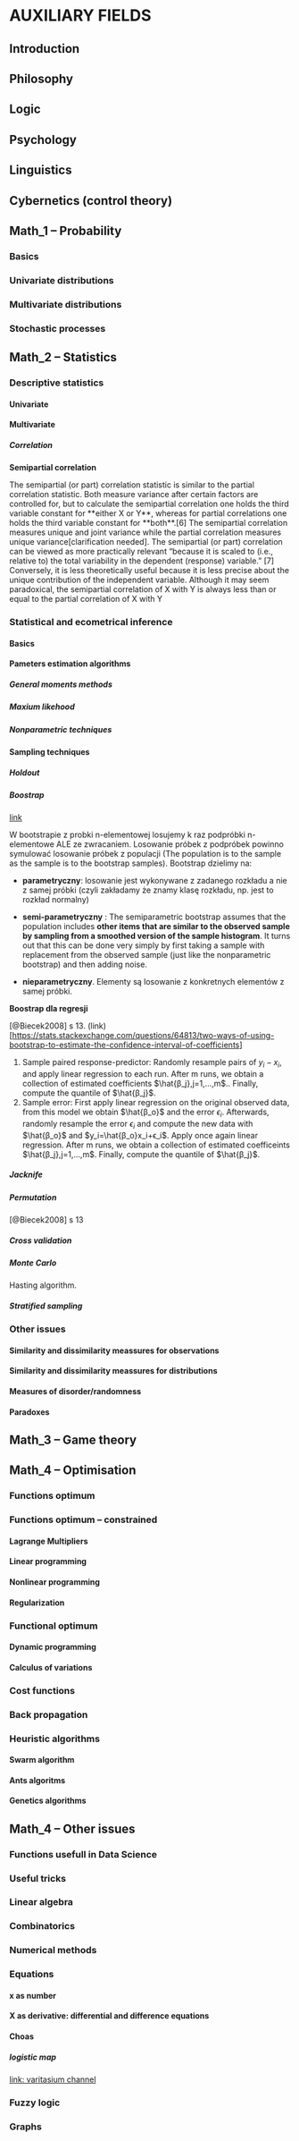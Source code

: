 # AUXILIARY FIELDS

## Introduction

## Philosophy

## Logic

## Psychology

## Linguistics

## Cybernetics (control theory)

## Math_1 -- Probability

### Basics

### Univariate distributions

### Multivariate distributions

### Stochastic processes

## Math_2 -- Statistics

### Descriptive statistics

#### Univariate

#### Multivariate

##### Correlation

**Semipartial correlation**

The semipartial (or part) correlation statistic is similar to the partial correlation statistic. Both measure variance after certain factors are controlled for, but to calculate the semipartial correlation one holds the third variable constant for \*\*either X or Y\*\*, whereas for partial correlations one holds the third variable constant for \*\*both\*\*.[6] The semipartial correlation measures unique and joint variance while the partial correlation measures unique variance[clarification needed]. The semipartial (or part) correlation can be viewed as more practically relevant "because it is scaled to (i.e., relative to) the total variability in the dependent (response) variable." [7] Conversely, it is less theoretically useful because it is less precise about the unique contribution of the independent variable. Although it may seem paradoxical, the semipartial correlation of X with Y is always less than or equal to the partial correlation of X with Y

### Statistical and ecometrical inference

#### Basics

#### Pameters estimation algorithms

##### General moments methods

##### Maxium likehood

##### Nonparametric techniques

#### Sampling techniques

##### Holdout

##### Boostrap

[link](https://online.stat.psu.edu/stat555/node/119/)

W bootstrapie z probki n-elementowej losujemy k raz podpróbki n-elementowe ALE ze zwracaniem. Losowanie próbek z podpróbek powinno symulować losowanie próbek z populacji (The population is to the sample as the sample is to the bootstrap samples). Bootstrap dzielimy na:

-   **parametryczny**: losowanie jest wykonywane z zadanego rozkładu a nie z samej próbki (czyli zakładamy że znamy klasę rozkładu, np. jest to rozkład normalny)

-   **semi-parametryczny** : The semiparametric bootstrap assumes that the population includes **other items that are similar to the observed sample by sampling from a smoothed version of the sample histogram**. It turns out that this can be done very simply by first taking a sample with replacement from the observed sample (just like the nonparametric bootstrap) and then adding noise.

-   **nieparametryczny**. Elementy są losowanie z konkretnych elementów z samej próbki.

**Boostrap dla regresji**

[@Biecek2008] s 13. (link)[<https://stats.stackexchange.com/questions/64813/two-ways-of-using-bootstrap-to-estimate-the-confidence-interval-of-coefficients>]

1.  Sample paired response-predictor: Randomly resample pairs of $y_i−x_i$, and apply linear regression to each run. After m runs, we obtain a collection of estimated coefficients $\hat{β_j},j=1,…,m$.. Finally, compute the quantile of $\hat{β_j}$.
2.  Sample error: First apply linear regression on the original observed data, from this model we obtain $\hat{β_o}$ and the error $ϵ_i$. Afterwards, randomly resample the error $ϵ_i$ and compute the new data with $\hat{β_o}$ and $y_i=\hat{β_o}x_i+ϵ_i$. Apply once again linear regression. After m runs, we obtain a collection of estimated coefficeints $\hat{β_j},j=1,…,m$. Finally, compute the quantile of $\hat{β_j}$.

##### Jacknife

##### Permutation

[@Biecek2008] s 13

##### Cross validation

##### Monte Carlo

Hasting algorithm.

##### Stratified sampling

### Other issues

#### Similarity and dissimilarity meassures for observations

#### Similarity and dissimilarity meassures for distributions

#### Measures of disorder/randomness

#### Paradoxes

## Math_3 -- Game theory

## Math_4 -- Optimisation

### Functions optimum

### Functions optimum -- constrained

#### Lagrange Multipliers

#### Linear programming

#### Nonlinear programming

#### Regularization

### Functional optimum

#### Dynamic programming

#### Calculus of variations

### Cost functions

### Back propagation

### Heuristic algorithms

#### Swarm algorithm

#### Ants algoritms

#### Genetics algorithms

## Math_4 -- Other issues

### Functions usefull in Data Science

### Useful tricks

### Linear algebra

### Combinatorics

### Numerical methods

### Equations

#### x as number

#### X as derivative: differential and difference equations

#### Choas

##### logistic map

[link: varitasium channel](https://www.youtube.com/watch?v=ovJcsL7vyrk&t=356s)

### Fuzzy logic

### Graphs
